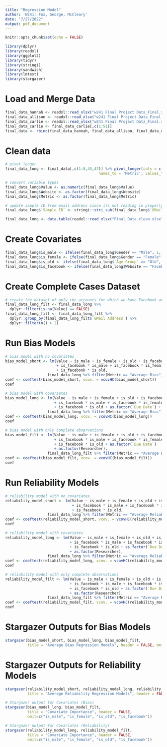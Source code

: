 ```yaml
---
title: "Regression Model"
author: 'W241: Fox, George, McCleary'
date: "7/27/2022"
output: pdf_document
---
```


```r
knitr::opts_chunk$set(echo = FALSE)
```

```r
library(dplyr)
library(readxl)
library(ggplot2)
library(tidyr)
library(stringi)
library(sandwich)
library(lmtest)
library(stargazer)
```

# Load and Merge Data
```r
final_data_hannah <- readxl::read_xlsx("w241 Final Project Data_Final.xlsx", sheet = 2, n_max = 85)
final_data_allison <- readxl::read_xlsx("w241 Final Project Data_Final.xlsx", sheet = 3, n_max = 85)
final_data_carlie <- readxl::read_xlsx("w241 Final Project Data_Final.xlsx", sheet = 4, n_max = 85)
final_data_carlie <- final_data_carlie[,c(1:51)]
final_data <- rbind(final_data_hannah, final_data_allison, final_data_carlie)
```


# Clean data
```r
# pivot longer
final_data_long <- final_data[,c(1:8,45,47)] %>% pivot_longer(cols = c(`Average Bias`, `Average Reliability`), 
                                          names_to = 'Metric', values_to = 'Value')

# convert variable types
final_data_long$Value <- as.numeric(final_data_long$Value)
final_data_long$Website <- as.factor(final_data_long$Website)
final_data_long$Metric <- as.factor(final_data_long$Metric)

# update sample ID from email address since its not reading in properly
final_data_long$`Sample ID` <- stringi::stri_sub(final_data_long$`GMail Address`, 18, 20)
```

```r
final_data_long <- data.table(readxl::read_xlsx("Final_Data_clean.xlsx"))
```


# Create Covariates
```r
final_data_long$is_male <- ifelse(final_data_long$Gender == "Male", 1, 0)
final_data_long$is_female <- ifelse(final_data_long$Gender == "Female", 1, 0)
final_data_long$is_old <- ifelse(final_data_long$`Age Group` == "Old", 1, 0)
final_data_long$is_facebook <- ifelse(final_data_long$Website == "Facebook", 1, 0)
```

# Create Complete Cases Dataset
```r
# create the dataset of only the accounts for which we have Facebook and YouTube
final_data_long_filt <- final_data_long %>% 
  dplyr::filter(is.na(Value) == FALSE)
final_data_long_filt <- final_data_long_filt %>%
  dplyr::group_by(final_data_long_filt$`GMail Address`) %>% 
  dplyr::filter(n() > 2)
```



# Run Bias Models
```r
# bias model with no covariates
bias_model_short <- lm(Value ~ is_male + is_female + is_old + is_facebook 
                       + is_facebook * is_male + is_facebook * is_female 
                       + is_facebook * is_old, 
                   final_data_long %>% filter(Metric == "Average Bias"))
coef <- coeftest(bias_model_short, vcov. = vcovHC(bias_model_short))
coef
```

```r
# bias model with covariates
bias_model_long <- lm(Value ~ is_male + is_female + is_old + is_facebook +
                      + is_facebook * is_male + is_facebook * is_female 
                      + is_facebook * is_old + as.factor(`Due Date`) + as.factor(Researcher), 
                   final_data_long %>% filter(Metric == "Average Bias"))
coef <- coeftest(bias_model_long, vcov. = vcovHC(bias_model_long))
coef
```


```r
# bias model with only complete observations
bias_model_filt <- lm(Value ~ is_male + is_female + is_old + is_facebook 
                      + is_facebook * is_male + is_facebook * is_female 
                      + is_facebook * is_old + as.factor(`Due Date`)
                      + as.factor(Researcher), 
                   final_data_long_filt %>% filter(Metric == "Average Bias"))
coef <- coeftest(bias_model_filt, vcov. = vcovHC(bias_model_filt))
coef
```


# Run Reliability Models
```r
# reliability model with no covariates
reliability_model_short <- lm(Value ~ is_male + is_female + is_old + is_facebook
                              + is_facebook * is_male + is_facebook * is_female 
                              + is_facebook * is_old,
                   final_data_long %>% filter(Metric == "Average Reliability"))
coef <- coeftest(reliability_model_short, vcov. = vcovHC(reliability_model_short))
coef
```

```r
# reliability model with covariates
reliability_model_long <- lm(Value ~ is_male + is_female + is_old + is_facebook 
                             + is_facebook * is_male + is_facebook * is_female 
                             + is_facebook * is_old + as.factor(`Due Date`)
                             + as.factor(Researcher), 
                   final_data_long %>% filter(Metric == "Average Reliability"))
coef <- coeftest(reliability_model_long, vcov. = vcovHC(reliability_model_long))
coef
```


```r
# reliability model with only complete observations
reliability_model_filt <- lm(Value ~ is_male + is_female + is_old + is_facebook 
                             + is_facebook * is_male + is_facebook * is_female 
                             + is_facebook * is_old + as.factor(`Due Date`)
                             + as.factor(Researcher), 
                   final_data_long_filt %>% filter(Metric == "Average Reliability"))
coef <- coeftest(reliability_model_filt, vcov. = vcovHC(reliability_model_filt))
coef
```


# Stargazer Outputs for Bias Models
```r
stargazer(bias_model_short, bias_model_long, bias_model_filt, 
          title = "Average Bias Regression Models", header = FALSE, omit=c("Due Date", "Researcher"))
```

# Stargazer Outputs for Reliability Models
```r
stargazer(reliability_model_short, reliability_model_long, reliability_model_filt, 
          title = "Average Reliability Regression Models", header = FALSE, omit=c("Due Date", "Researcher"))
```

```r
# Stargazer output for Covariates (Bias)
stargazer(bias_model_long, bias_model_filt,
          title = "Covariate Importance", header = FALSE,
          omit=c("is_male", "is_female", "is_old", "is_facebook"))
```
```r
# Stargazer output for Covariates (Reliability)
stargazer(reliability_model_long, reliability_model_filt, 
          title = "Covariate Importance", header = FALSE,
          omit=c("is_male", "is_female", "is_old", "is_facebook"))
```
